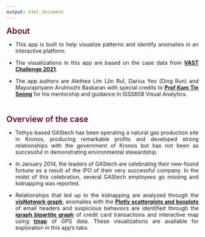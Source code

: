 ```yaml
---
output: html_document
---
```


<style>
body {
text-align: justify}
</style>

<span style='color:#66023C; font-size:150%; font-weight:600'> About </span>

- This app is built to help visualize patterns and identify anomalies in an interactive platform. 

- The visualizations in this app are based on the case data from [**VAST Challenge 2021**](https://vast-challenge.github.io/2021/index.html). 

- The app authors are Alethea Lim (Jin Ru), Darius Yeo (Ding Run) and Mayurapriyann Arulmozhi Baskaran with special credits to [**Prof Kam Tin Seong**](https://faculty.smu.edu.sg/profile/kam-tin-seong-486) for his mentorship and guidance in ISSS608 Visual Analytics. 

<br>

<span style='color:#66023C; font-size:150%; font-weight:600'> Overview of the case </span>

- Tethys-based GAStech has been operating a natural gas production site in Kronos, producing remarkable profits and developed strong relationships with the government of Kronos but has not been as successful in demonstrating environmental stewardship.

- In January 2014, the leaders of GAStech are celebrating their new-found fortune as a result of the IPO of their very successful company. In the midst of this celebration, several GAStech employees go missing and kidnapping was reported. 

- Relationships that led up to the kidnapping are analyzed through the [**visNetwork graph**](https://cran.r-project.org/web/packages/visNetwork/vignettes/Introduction-to-visNetwork.html), anomalies with the [**Plotly scatterplots and boxplots**](https://plotly.com/r/) of email headers and suspicious behaviors are identified through the [**igraph bipartite graph**](https://igraph.org/r/doc/igraph.pdf) of credit card transactions and interactive map using [**tmap**](https://cran.r-project.org/web/packages/tmap/vignettes/tmap-getstarted.html) of GPS data. These visualizations are available for exploration in this app's tabs. 









